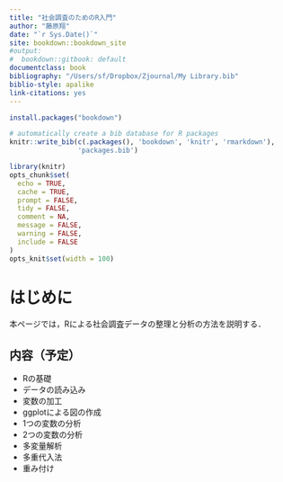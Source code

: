```yaml
--- 
title: "社会調査のためのR入門"
author: "藤原翔"
date: "`r Sys.Date()`"
site: bookdown::bookdown_site
#output:
#  bookdown::gitbook: default
documentclass: book
bibliography: "/Users/sf/Dropbox/Zjournal/My Library.bib"
biblio-style: apalike
link-citations: yes
---
```



```r
install.packages("bookdown")
```

```r
# automatically create a bib database for R packages
knitr::write_bib(c(.packages(), 'bookdown', 'knitr', 'rmarkdown'),
                 'packages.bib')
```


```r
library(knitr)
opts_chunk$set(
  echo = TRUE,
  cache = TRUE,
  prompt = FALSE,
  tidy = FALSE,
  comment = NA,
  message = FALSE,
  warning = FALSE,
  include = FALSE
)
opts_knit$set(width = 100)
```


# はじめに

本ページでは，Rによる社会調査データの整理と分析の方法を説明する．

## 内容（予定）
- Rの基礎
- データの読み込み
- 変数の加工
- ggplotによる図の作成
- 1つの変数の分析
- 2つの変数の分析
- 多変量解析
- 多重代入法
- 重み付け


